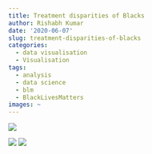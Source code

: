 ```yaml
---
title: Treatment disparities of Blacks
author: Rishabh Kumar
date: '2020-06-07'
slug: treatment-disparities-of-blacks
categories:
  - data visualisation
  - Visualisation
tags:
  - analysis
  - data science
  - blm
  - BlackLivesMatters
images: ~
---
```


![](/post/2020-06-07-treatment-disparities-of-blacks_files/Doallracessuffer_equally.png)

![](/post/2020-06-07-treatment-disparities-of-blacks_files/time.png)
![](/post/2020-06-07-treatment-disparities-of-blacks_files/Party_matters.png)
